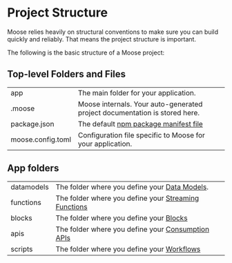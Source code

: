 
# Project Structure

<LanguageSwitcher />
Moose relies heavily on structural conventions to make sure you can build quickly and reliably. That means the project structure is important.

The following is the basic structure of a Moose project:

<TypeScript>
<FileTree>
  <FileTree.Folder name=".moose" />
  <FileTree.Folder name="app" defaultOpen>
    <FileTree.Folder name="datamodels" defaultOpen>
      <FileTree.File name="models.ts" />
    </FileTree.Folder>
    <FileTree.Folder name="functions" defaultOpen>
      <FileTree.File name="SourceModel__DestinationModel.ts" />
    </FileTree.Folder>
    <FileTree.Folder name="blocks" defaultOpen>
      <FileTree.File name="aggregation.ts" />
    </FileTree.Folder>
    <FileTree.Folder name="apis" defaultOpen>
      <FileTree.File name="dataApi.ts" />
    </FileTree.Folder>
    <FileTree.Folder name="scripts" defaultOpen>
      <FileTree.Folder name="ExampleWorkflow" defaultOpen>
        <FileTree.File name="1.firstTask.ts" />
        <FileTree.File name="2.secondTask.ts" />
        <FileTree.File name="config.toml" />
      </FileTree.Folder>
    </FileTree.Folder>
  </FileTree.Folder>
  <FileTree.File name="package.json" />
  <FileTree.File name="moose.config.toml" />
</FileTree>
</TypeScript>

<Python>
<FileTree>
  <FileTree.Folder name=".moose" defaultOpen>
    <FileTree.File name="openapi.yaml" />
  </FileTree.Folder>
  <FileTree.Folder name="app" defaultOpen>
    <FileTree.Folder name="datamodels" defaultOpen>
      <FileTree.File name="models.py" />
    </FileTree.Folder>
    <FileTree.Folder name="functions" defaultOpen>
      <FileTree.File name="SourceModel__DestinationModel.py" />
    </FileTree.Folder>
    <FileTree.Folder name="blocks" defaultOpen>
      <FileTree.File name="aggregation.py" />
    </FileTree.Folder>
    <FileTree.Folder name="apis" defaultOpen>
      <FileTree.File name="data_api.py" />
    </FileTree.Folder>
    <FileTree.Folder name="scripts" defaultOpen>
      <FileTree.Folder name="ExampleWorkflow" defaultOpen>
        <FileTree.File name="1.first_task.py" />
        <FileTree.File name="2.second_task.py" />
        <FileTree.File name="config.toml" />
      </FileTree.Folder>
    </FileTree.Folder>
  </FileTree.Folder>
  <FileTree.File name="moose.config.toml" />
</FileTree>
</Python>

## Top-level Folders and Files

|                   |                                                                                                      |
| ----------------- | ---------------------------------------------------------------------------------------------------- |
| app               | The main folder for your application.                                                                |
| .moose            | Moose internals. Your auto-generated project documentation is stored here.                               |
| package.json      | The default [npm package manifest file](https://docs.npmjs.com/cli/v10/configuring-npm/package-json) |
| moose.config.toml | Configuration file specific to Moose for your application.                                           |

## App folders

|            |                                                                                               |
| ---------- | --------------------------------------------------------------------------------------------- |
| datamodels | The folder where you define your [Data Models](../data-models).                |
| functions  | The folder where you define your [Streaming Functions](../stream-processing) |
| blocks     | The folder where you define your [Blocks](../db-processing)                     |
| apis       | The folder where you define your [Consumption APIs](../consumption-apis)       |
| scripts    | The folder where you define your [Workflows](../workflows)                     |../../components../../../components